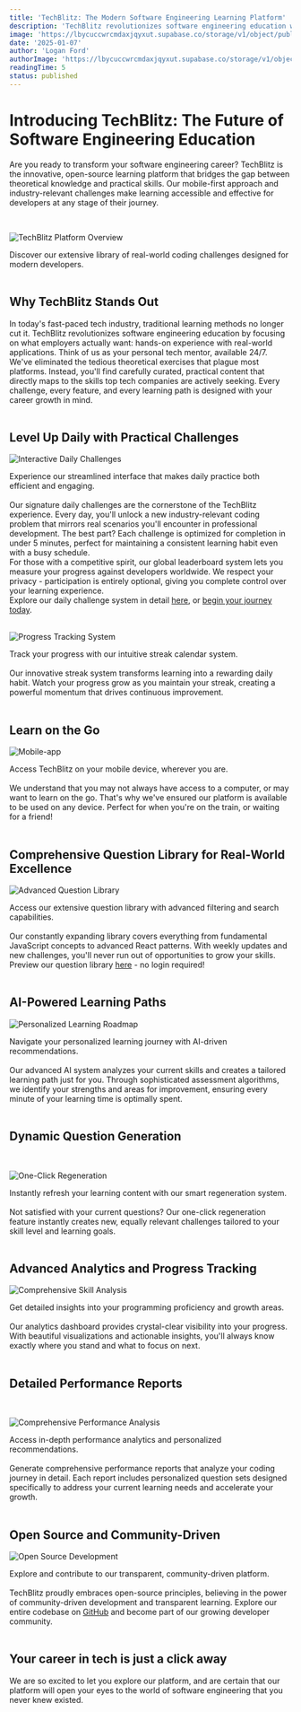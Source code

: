 ```yaml
---
title: 'TechBlitz: The Modern Software Engineering Learning Platform'
description: 'TechBlitz revolutionizes software engineering education with practical coding challenges, personalized learning paths, and real-world challenges.'
image: 'https://lbycuccwrcmdaxjqyxut.supabase.co/storage/v1/object/public/blog-images/Screenshot%202025-01-07%20at%2023.38.46.png?t=2025-01-07T23%3A38%3A52.593Z'
date: '2025-01-07'
author: 'Logan Ford'
authorImage: 'https://lbycuccwrcmdaxjqyxut.supabase.co/storage/v1/object/public/user-profile-pictures/3a57d7e8-8b80-483b-93d0-70fe1f06b0c0/logo.png?u=1l5im5h5n6e5'
readingTime: 5
status: published
---
```



# Introducing TechBlitz: The Future of Software Engineering Education

Are you ready to transform your software engineering career? TechBlitz is the innovative, open-source learning platform that bridges the gap between theoretical knowledge and practical skills. Our mobile-first approach and industry-relevant challenges make learning accessible and effective for developers at any stage of their journey.

<br />

![TechBlitz Platform Overview](https://lbycuccwrcmdaxjqyxut.supabase.co/storage/v1/object/public/blog-images/all-questions-image-2.png)
<div className="text-center text-xs mt-2">
    Discover our extensive library of real-world coding challenges designed for modern developers.
</div>

<br />

## Why TechBlitz Stands Out

<div className="mt-2">
In today's fast-paced tech industry, traditional learning methods no longer cut it. TechBlitz revolutionizes software engineering education by focusing on what employers actually want: hands-on experience with real-world applications. Think of us as your personal tech mentor, available 24/7.
</div>

<div className="mt-2">
We've eliminated the tedious theoretical exercises that plague most platforms. Instead, you'll find carefully curated, practical content that directly maps to the skills top tech companies are actively seeking. Every challenge, every feature, and every learning path is designed with your career growth in mind.
</div>

<br />

## Level Up Daily with Practical Challenges

![Interactive Daily Challenges](https://lbycuccwrcmdaxjqyxut.supabase.co/storage/v1/object/public/blog-images/daily-question-image.png?t=2025-01-07T22%3A47%3A17.467Z)
<div className="text-center text-xs mt-2">
    Experience our streamlined interface that makes daily practice both efficient and engaging.
</div>

<br />

<div className="mt-2">
Our signature daily challenges are the cornerstone of the TechBlitz experience. Every day, you'll unlock a new industry-relevant coding problem that mirrors real scenarios you'll encounter in professional development. The best part? Each challenge is optimized for completion in under 5 minutes, perfect for maintaining a consistent learning habit even with a busy schedule.
</div>

<div className="mt-4">
For those with a competitive spirit, our global leaderboard system lets you measure your progress against developers worldwide. We respect your privacy - participation is entirely optional, giving you complete control over your learning experience.
</div>

<div className="mt-4">
Explore our daily challenge system in detail <a href="/features/daily-challenges" className="text-accent">here</a>, or <a href="/signup" className="text-accent">begin your journey today</a>.
</div>

<br />

![Progress Tracking System](https://lbycuccwrcmdaxjqyxut.supabase.co/storage/v1/object/public/blog-images/daily-streak-calendar.png?t=2025-01-07T22%3A53%3A28.405Z)
<div className="text-center text-xs mt-2">
    Track your progress with our intuitive streak calendar system.
</div>

<br />

<div className="mt-4">
Our innovative streak system transforms learning into a rewarding daily habit. Watch your progress grow as you maintain your streak, creating a powerful momentum that drives continuous improvement.
</div>

<br />

## Learn on the Go

![Mobile-app](https://lbycuccwrcmdaxjqyxut.supabase.co/storage/v1/object/public/blog-images/mobile-learning.png?t=2025-01-07T23%3A23%3A37.848Z)
<div className="text-center text-xs mt-2">
    Access TechBlitz on your mobile device, wherever you are.
</div>

<br />

<div className="mt-2">
We understand that you may not always have access to a computer, or may want to learn on the go. That's why we've ensured our platform is available to be used on any device. 
Perfect for when you're on the train, or waiting for a friend!
</div>

<br />

## Comprehensive Question Library for Real-World Excellence

![Advanced Question Library](https://lbycuccwrcmdaxjqyxut.supabase.co/storage/v1/object/public/blog-images/all-questions-image-2.png)
<div className="text-center text-xs mt-2">
    Access our extensive question library with advanced filtering and search capabilities.
</div>

<br />

<div className="mt-2">
Our constantly expanding library covers everything from fundamental JavaScript concepts to advanced React patterns. With weekly updates and new challenges, you'll never run out of opportunities to grow your skills.
</div>

<div className="mt-4">
Preview our question library <a href="/questions" target="_blank" className="text-accent">here</a> - no login required!
</div>

<br />

## AI-Powered Learning Paths

![Personalized Learning Roadmap](https://lbycuccwrcmdaxjqyxut.supabase.co/storage/v1/object/public/blog-images/roadmap-uid-page.png?t=2025-01-07T23%3A00%3A48.864Z)
<div className="text-center text-xs mt-2">
    Navigate your personalized learning journey with AI-driven recommendations.
</div>

<br />

<div className="mt-2">
Our advanced AI system analyzes your current skills and creates a tailored learning path just for you. Through sophisticated assessment algorithms, we identify your strengths and areas for improvement, ensuring every minute of your learning time is optimally spent.
</div>

<br />

## Dynamic Question Generation

<br />

![One-Click Regeneration](https://lbycuccwrcmdaxjqyxut.supabase.co/storage/v1/object/public/blog-images/roadmap-regenerate.png?t=2025-01-07T23%3A05%3A07.699Z)
<div className="text-center text-xs mt-2">
    Instantly refresh your learning content with our smart regeneration system.
</div>

<br />

<div className="mt-2">
Not satisfied with your current questions? Our one-click regeneration feature instantly creates new, equally relevant challenges tailored to your skill level and learning goals.
</div>

<br />

## Advanced Analytics and Progress Tracking

![Comprehensive Skill Analysis](https://lbycuccwrcmdaxjqyxut.supabase.co/storage/v1/object/public/blog-images/stats-overview-page.png?t=2025-01-07T23%3A07%3A17.714Z)
<div className="text-center text-xs mt-2">
Get detailed insights into your programming proficiency and growth areas.
</div>

<br />

<div className="mt-2">
Our analytics dashboard provides crystal-clear visibility into your progress. With beautiful visualizations and actionable insights, you'll always know exactly where you stand and what to focus on next.
</div>

<br />

## Detailed Performance Reports

<br />

![Comprehensive Performance Analysis](https://lbycuccwrcmdaxjqyxut.supabase.co/storage/v1/object/public/blog-images/stats-report-page.png?t=2025-01-07T23%3A11%3A11.111Z)
<div className="text-center text-xs mt-2">
    Access in-depth performance analytics and personalized recommendations.
</div>

<br />

<div className="mt-2">
Generate comprehensive performance reports that analyze your coding journey in detail. Each report includes personalized question sets designed specifically to address your current learning needs and accelerate your growth.
</div>

<br />

## Open Source and Community-Driven

![Open Source Development](https://lbycuccwrcmdaxjqyxut.supabase.co/storage/v1/object/public/blog-images/open-source-img.png?t=2025-01-07T23%3A19%3A23.387Z)
<div className="text-center text-xs mt-2">
    Explore and contribute to our transparent, community-driven platform.
</div>

<br />

<div className="mt-2">
TechBlitz proudly embraces open-source principles, believing in the power of community-driven development and transparent learning. Explore our entire codebase on <a href="https://github.com/techblitzdev/TechBlitz" target="_blank" className="text-accent">GitHub</a> and become part of our growing developer community.
</div>

<br />

## Your career in tech is just a click away

We are so excited to let you explore our platform, and are certain that our platform will open your eyes to the world of software engineering that you never knew existed.


